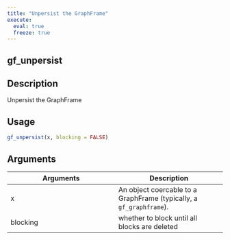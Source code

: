 ```yaml
---
title: "Unpersist the GraphFrame"
execute:
  eval: true
  freeze: true
---
```


## gf_unpersist

## Description
Unpersist the GraphFrame


## Usage
```r
gf_unpersist(x, blocking = FALSE)
```

## Arguments
|Arguments|Description|
|---|---|
| x | An object coercable to a GraphFrame (typically, a `gf_graphframe`). |
| blocking | whether to block until all blocks are deleted |








